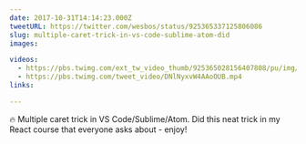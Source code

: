 ```yaml
---
date: 2017-10-31T14:14:23.000Z
tweetURL: https://twitter.com/wesbos/status/925365337125806086
slug: multiple-caret-trick-in-vs-code-sublime-atom-did
images:

videos:
  - https://pbs.twimg.com/ext_tw_video_thumb/925365028156407808/pu/img/VOuOnALst5PfwXsF.mp4
  - https://pbs.twimg.com/tweet_video/DNlNyxvW4AAoOUB.mp4
links:

---
```

🔥 Multiple caret trick in VS Code/Sublime/Atom. Did this neat trick in my React course that everyone asks about - enjoy!
